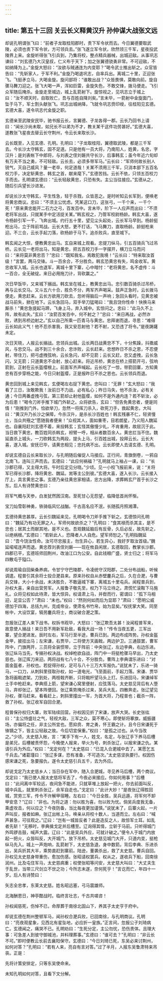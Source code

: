 ```yaml
---
---
---
```

title: 第五十三回 关云长义释黄汉升 孙仲谋大战张文远
---

却说孔明谓张飞曰：“前者子龙取桂阳郡时，责下军令状而去。今日翼德要取武陵，必须也责下军令状，方可领兵去。”张飞遂立军令状，欣然领三千军，星夜投武陵界上来。金旋听得张飞引兵到，乃集将校，整点精兵器械，出城迎敌。从事巩志谏曰：“刘玄德乃大汉皇叔，仁义布于天下；加之张翼德骁勇非常。不可迎敌，不如纳降为上。”金旋大怒曰：“汝欲与贼通连为内变耶？”喝令武士推出斩之。众官皆告曰：“先斩家人，于军不利。”金旋乃喝退巩志，自率兵出。离城二十里，正迎张飞。飞挺矛立马，大喝金旋。旋问部将：“谁敢出战？”众皆畏惧，莫敢向前。旋自骤马舞刀迎之。张飞大喝一声，浑如巨雷，金旋失色，不敢交锋，拨马便走。飞引众军随后掩杀。金旋走至城边，城上乱箭射下。旋惊视之，见巩志立于城上曰：“汝不顺天时，自取败亡，吾与百姓自降刘矣。”言未毕，一箭射中金旋面门，坠于马下，军士割头献张飞。巩志出城纳降，飞就令巩志赍印绶，往桂阳见玄德。玄德大喜，遂令巩志代金旋之职。

玄德亲至武陵安民毕，驰书报云长，言翼德、子龙各得一郡。云长乃回书上请曰：“闻长沙尚未取，如兄长不以弟为不才，教关某干这件功劳甚好。”玄德大喜，遂教张飞星夜去替云长守荆州，令云长来取长沙。

云长既至，入见玄德、孔明。孔明曰：“子龙取桂阳，翼德取武陵，都是三千军去。今长沙太守韩玄，固不足道。只是他有一员大将，乃南阳人，姓黄，名忠，字汉升；是刘表帐下中郎将，与刘表之侄刘磐共守长沙，后事韩玄；虽今年近六旬却有万夫不当之勇，不可轻敌。云长去，必须多带军马。”云长曰：“军师何故长别人锐气，灭自己威风？量一老卒，何足道哉！关某不须用三千军，只消本部下五百名校刀手，决定斩黄忠、韩玄之首，献来麾下。”玄德苦挡。云长不依，只领五百校刀手而去。孔明谓玄德曰：“云长轻敌黄忠，只恐有失。主公当往接应。”玄德从之，随后引兵望长沙进发。

却说长沙太守韩玄，平生性急，轻于杀戮，众皆恶之。是时听知云长军到，便唤老将黄忠商议。忠曰：“不须主公忧虑。凭某这口刀，这张弓，一千个来，一千个死！”原来黄忠能开二石力之弓，百发百中。言未毕，阶下一人应声而出曰：“不须老将军出战，只就某手中定活捉关某。”韩玄视之，乃管军校尉杨龄。韩玄大喜，遂令杨龄引军一千，飞奔出城。约行五十里，望见尘头起处，云长军马早到。杨龄挺枪出马，立于阵前骂战。云长大怒，更不打话，飞马舞刀，直取杨龄。龄挺枪来迎。不三合，云长手起刀落，砍杨龄于马下。追杀败兵，直至城下。

韩玄闻之大惊，便教黄忠出马。玄自来城上观看。忠提刀纵马，引五百骑兵飞过吊桥。云长见一老将出马，知是黄忠，把五百校刀手一字摆开，横刀立马而问曰：“来将莫非黄忠否？”忠曰：“既知我名，焉敢犯我境！”云长曰：“特来取汝首级！”言罢，两马交锋。斗一百余合，不分胜负。韩玄恐黄忠有失，鸣金收军。黄忠收军入城。云长也退军，离城十里下寨，心中暗忖：“老将黄忠，名不虚传：斗一百合，全无破绽。来日必用拖刀计，背砍赢之。”

次日早饭毕，又来城下搦战。韩玄坐在城上，教黄忠出马。忠引数百骑杀过吊桥，再与云长交马。又斗五六十合，胜负不分，两军齐声喝采。鼓声正急时，云长拨马便走。黄忠赶来。云长方欲用刀砍去，忽听得脑后一声响；急回头看时，见黄忠被战马前失，掀在地下。云长急回马，双手举刀猛喝曰：“我且饶你性命！快换马来厮杀！”黄忠急提起马蹄，飞身上马，弃入城中。玄惊问之。忠曰：“此马久不上阵，故有此失。”玄曰：“汝箭百发百中，何不射之？”忠曰：“来日再战，必然诈败，诱到吊桥边射之。”玄以自己所乘一匹青马与黄忠。忠拜谢而退，寻思：“难得云长如此义气！他不忍杀害我，我又安忍射他？若不射，又恐违了将令。”是夜踌躇未定。

次日天晓，人报云长搦战。忠领兵出城。云长两日战黄忠不下，十分焦躁，抖擞威风，与忠交马。战不到三十余合，忠诈败，云长赶来。忠想昨日不杀之恩，不忍便射，带住刀，把弓虚拽弦响，云长急闪，却不见箭；云长又赶，忠又虚拽，云长急闪，又无箭；只道黄忠不会射，放心赶来。将近吊桥，黄忠在桥上搭箭开弓，弦响箭到，正射在云长盔缨根上。前面军齐声喊起。云长吃了一惊，带箭回寨，方知黄忠有百步穿杨之能，今日只射盔缨，正是报昨日不杀之恩也。云长领兵而退。

黄忠回到城上来见韩玄，玄便喝左右捉下黄忠。忠叫曰：“无罪！”玄大怒曰：“我看了三日，汝敢欺我！汝前日不力战，必有私心；昨日马失，他不杀汝，必有关通；今日两番虚拽弓弦，第三箭却止射他盔缨，如何不是外通内连？若不斩汝，必为后患！”喝令刀斧手推下城门外斩之。众将欲告，玄曰：“但告免黄忠者，便是同情！”刚推到门外，恰欲举刀，忽然一将挥刀杀入，砍死刀手，救起黄忠，大叫曰：“黄汉升乃长沙之保障，今杀汉升，是杀长沙百姓也！韩玄残暴不仁，轻贤慢士，当众共殛之”愿随我者便来！”众视其人，面如重枣，目若朗星，乃义阳人魏延也。自襄阳赶刘玄德不着，来投韩玄；玄怪其傲慢少礼，不肯重用，故屈沉于此。当日救下黄忠，教百姓同杀韩玄，袒臂一呼，相从者数百余人。黄忠拦当不住。魏延直杀上城头，一刀砍韩玄为两段，提头上马，引百姓出城，投拜云长。云长大喜，遂入城。安抚已毕，请黄忠相见；忠托病不出。云长即使人去请玄德、孔明。

却说玄德自云长来取长沙，与孔明随后催促人马接应。正行间，青旗倒卷，一鸦自北南飞，连叫三声而去。玄德曰：“此应何祸福？”孔明就马上袖占一课，曰：“长沙郡已得，又主得大将。午时后定见分晓。”少顷。见一小校飞报前来，说：“关将军已得长沙郡，降将黄忠、魏延。耑等主公到彼。”玄德大喜，遂入长沙。云长接入厅上，具言黄忠之事。玄德乃亲往黄忠家相请，忠方出降，求葬韩玄尸首于长沙之东。后人有诗赞黄忠曰：

将军气概与天参，白发犹然困汉南。至死甘心无怨望，临降低首尚怀惭。

宝刀灿雪彰神勇，铁骑临风忆战酗。千古高名应不泯，长随孤月照湘潭。

玄德待黄忠甚厚。云长引魏延来见，孔明喝令刀斧手推下斩之。玄德惊问孔明曰：“魏延乃有功无罪之人，军师何故欲杀之？”孔明曰：“食其禄而杀其主，是不忠也；居其土而献其地，是不义也。吾观魏延脑后有反骨，久后必反，故先斩之，以绝祸根。”玄德曰：“若斩此人，恐降者人人自危。望军师恕之。”孔明指魏延曰：“吾今饶汝性命。汝可尽忠报主，勿生异心，若生异心，我好歹取汝首级。”魏延喏喏连声而退。黄忠荐刘表侄刘磐——现在攸县闲居，玄德取回，教掌长沙郡。四郡已平，玄德班师回荆州，改油江口为公安。自此钱粮广盛，贤士归之；将军马四散屯于隘口。

却说周瑜自回柴桑养病，令甘宁守巴陵郡，令凌统守汉阳郡，二处分布战船，听候调遣。程普引其余将士投合淝县来。原来孙权自从赤壁鏖兵之后，久在合淝，与曹兵交锋，大小十余战，未决胜负，不敢逼城下寨，离城五十里屯兵。闻程普兵到，孙权大喜，亲自出营劳军。人报鲁子敬先至，权乃下马立待之。肃慌忙滚鞍下马施礼。众将见权如此待肃，皆大惊异。权请肃上马，并辔而行，密谓曰：“孤下马相迎，足显公否？”肃曰：“未也。”权曰：“然则何如而后为显耶？”肃曰：“愿明公威德加于四海，总括九州，克成帝业，使肃名书竹帛，始为显矣。”权抚掌大笑。同至帐中，大设饮宴，犒劳鏖兵将士，商议破合淝之策。

忽报张辽差人来下战书。权拆书观毕，大怒曰：“张辽欺吾太甚！汝闻程普军来，故意使人搦战！来日吾不用新军赴敌，看我大战一场！”传令当夜五更，三军出寨，望合淝进发。辰时左右，军马行至半途，曹兵已到。两边布成阵势。孙权金盔金甲，披挂出马；左宋谦，右贾华，二将使方天画戟，两边护卫。三通鼓罢，曹军阵中，门旗两开，三员将全装惯带，立于阵前：中央张辽，左边李典，右边乐进。张辽纵马当先，专搦孙权决战。权绰枪欲自战，阵门中一将挺枪骤马早出，乃太史慈也。张辽挥刀来迎。两将战有七八十合，不分胜负。曹阵上李典谓乐进曰：“对面金盔者，孙权也。若捉得孙权，足可与八十三万大军报仇。”说犹未了，乐进一骑马，一口刀，从刺斜里径取孙权，如一道电光，飞至面前，手起刀落。宋谦、贾华急将画戟遮架。刀到处，两枝戟齐断，只将戟杆望马头上打。乐进回马，宋谦绰军士手中枪赶来。李典搭上箭，望宋谦心窝里便射，应弦落马。太史慈见背后有人堕马，弃却张辽，望本阵便回。张辽乘势掩杀过来，吴兵大乱，四散奔走。张辽望见孙权，骤马赶来。看看赶上，刺斜里撞出一军，为首大将，乃程普也；截杀一阵，救了孙权。张辽收军自回合淝。

程普保孙权归大寨，败军陆续回营。孙权因见折了宋谦，放声大哭。长史张纮曰：“主公恃盛壮之气，轻视大敌，三军之众，莫不寒心。即使斩将搴旗，威振疆场，亦偏将之任，非主公所宜也。愿抑贲、育之勇，怀王霸之计。且今日宋谦死于锋镝之下，皆主公轻敌之故。今后切宜保重。”权曰：“是孤之过也。从今当改之。”少顷，太史慈入帐，言：“某手下有一人，姓戈，名定，与张辽手下养马后槽是弟兄，后槽被责怀怨，今晚使人报来，举火为号，刺杀张辽，以报宋谦之仇。某请引兵为外应。”权曰：“戈定何在？”太史慈曰：“已混入合淝城中去了。某愿乞五千兵去。”诸葛瑾曰：“张辽多谋，恐有准备，不可造次。”太史慈坚执要行。权因伤感宋谦之死，急要报仇，遂令太史慈引兵五千，去为外应。

却说戈定乃太史慈乡人；当日杂在军中，随入合淝城，寻见养马后槽，两个商议。戈定曰：“我已使人报太史慈将军去了，今夜必来接应。你如何用事？”后槽曰：“此间离中军较远，夜间急不能进，只就草堆上放起一把火，你去前面叫反，城中兵乱，就里刺杀张辽，余军自走也。”戈定曰：“此计大妙！”是夜张辽得胜回城，赏劳三军，传令不许解甲宿睡。左右曰：“今日全胜，吴兵远遁，将军何不卸甲安息？”辽曰：“非也。为将之道：勿以胜为喜，勿以败为忧。倘吴兵度我无备，乘虚攻击，何以应之？今夜防备，当比每夜更加谨慎。”说犹未了，后寨火起，一片声叫反，报者如麻。张辽出帐上马，唤亲从将校十数人，当道而立。左右曰：“喊声甚急，可往观之。”辽曰：“岂有一城皆反者？此是造反之人，故惊军士耳。如乱者先斩！”无移时，李典擒戈定并后槽至。辽询得其情，立斩于马前。只听得城门外鸣锣击鼓，喊声大震。辽曰：“此是吴兵外应，可就计破之。”便令人于城门内放起一把火，众皆叫反，大开城门，放下吊桥。太史慈见城门大开，只道内变，挺枪纵马先入。城上一声炮响，乱箭射下，太史慈急退，身中数箭。背后李典、乐进杀出，吴兵折其大半，乘势直赶到寨前。陆逊，董袭杀出，救了太史慈。曹兵自回。孙权见太史慈身带重伤，愈加伤感。张昭请权罢兵。权从之，遂收兵下船，回南徐润州。比及屯住军马，太史慈病重；权使张昭等问安，太史慈大叫曰：“大丈夫生于乱世，当带三尺剑立不世之功；今所志未遂，奈何死乎！”言讫而亡，年四十一岁。后人有诗赞曰：

矢志全忠孝，东莱太史慈。姓名昭远塞，弓马震雄师。

北海酬恩日，神亭酣战时。临终言壮志，千古共嗟咨！

孙权闻慈死，伤悼不已，命厚葬于南徐北固山下，养其子太史亨于府中。

却说玄德在荆州整顿军马，闻孙权合淝兵败，已回南徐，与孔明商议。孔明曰：“亮夜观星象，见西北有星坠地，必应折一皇族。”正言间，忽报公子刘琦病亡。玄德闻之，痛哭不已。孔明劝曰：“生死分定，主公勿忧，恐伤贵体。且理大事：可急差人到彼守御城池，并料理葬事。”玄德曰：“谁可去？”孔明曰：“非云长不可。”即时便教云长前去襄阳保守。玄德曰：“今日刘琦已死，东吴必来讨荆州，如何对答？”孔明曰：“若有人来，亮自有言对答。”过了半月，人报东吴鲁肃特来吊丧。正是：

先将计策安排定，只等东吴使命来。

未知孔明如何对答，且看下文分解。
